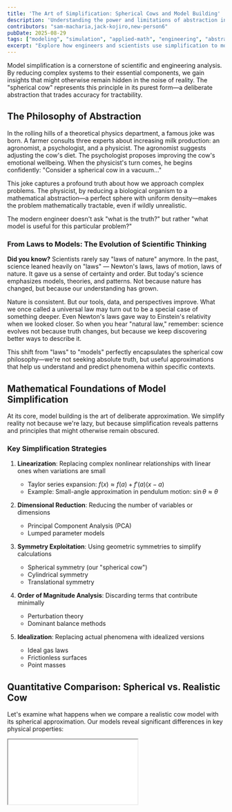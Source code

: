 ```yaml
---
title: 'The Art of Simplification: Spherical Cows and Model Building'
description: 'Understanding the power and limitations of abstraction in engineering and applied science through the lens of the iconic "spherical cow" model.'
contributors: "sam-macharia,jack-kojiro,new-person6"
pubDate: 2025-08-29
tags: ["modeling", "simulation", "applied-math", "engineering", "abstraction"]
excerpt: "Explore how engineers and scientists use simplification to model complex systems, and examine the balance between accuracy and usability in simulations and mathematical models."
---
```



<UniversalContentContributors 
  contributors={frontmatter.contributors}
/>

Model simplification is a cornerstone of scientific and engineering analysis. By reducing complex systems to their essential components, we gain insights that might otherwise remain hidden in the noise of reality. The "spherical cow" represents this principle in its purest form—a deliberate abstraction that trades accuracy for tractability.

## The Philosophy of Abstraction

In the rolling hills of a theoretical physics department, a famous joke was born. A farmer consults three experts about increasing milk production: an agronomist, a psychologist, and a physicist. The agronomist suggests adjusting the cow's diet. The psychologist proposes improving the cow's emotional wellbeing. When the physicist's turn comes, he begins confidently: "Consider a spherical cow in a vacuum..."

This joke captures a profound truth about how we approach complex problems. The physicist, by reducing a biological organism to a mathematical abstraction—a perfect sphere with uniform density—makes the problem mathematically tractable, even if wildly unrealistic.

The modern engineer doesn't ask "what is the truth?" but rather "what model is useful for this particular problem?"

### From Laws to Models: The Evolution of Scientific Thinking

**Did you know?** Scientists rarely say "laws of nature" anymore. In the past, science leaned heavily on "laws" — Newton's laws, laws of motion, laws of nature. It gave us a sense of certainty and order. But today's science emphasizes models, theories, and patterns. Not because nature has changed, but because our understanding has grown. 

Nature is consistent. But our tools, data, and perspectives improve. What we once called a universal law may turn out to be a special case of something deeper. Even Newton's laws gave way to Einstein's relativity when we looked closer. So when you hear "natural law," remember: science evolves not because truth changes, but because we keep discovering better ways to describe it.

This shift from "laws" to "models" perfectly encapsulates the spherical cow philosophy—we're not seeking absolute truth, but useful approximations that help us understand and predict phenomena within specific contexts.

## Mathematical Foundations of Model Simplification

At its core, model building is the art of deliberate approximation. We simplify reality not because we're lazy, but because simplification reveals patterns and principles that might otherwise remain obscured.

### Key Simplification Strategies

1. **Linearization**: Replacing complex nonlinear relationships with linear ones when variations are small
   - Taylor series expansion: $f(x) \approx f(a) + f'(a)(x-a)$
   - Example: Small-angle approximation in pendulum motion: $\sin\theta \approx \theta$

2. **Dimensional Reduction**: Reducing the number of variables or dimensions
   - Principal Component Analysis (PCA)
   - Lumped parameter models

3. **Symmetry Exploitation**: Using geometric symmetries to simplify calculations
   - Spherical symmetry (our "spherical cow")
   - Cylindrical symmetry
   - Translational symmetry

4. **Order of Magnitude Analysis**: Discarding terms that contribute minimally
   - Perturbation theory
   - Dominant balance methods

5. **Idealization**: Replacing actual phenomena with idealized versions
   - Ideal gas laws
   - Frictionless surfaces
   - Point masses

## Quantitative Comparison: Spherical vs. Realistic Cow

Let's examine what happens when we compare a realistic cow model with its spherical approximation. Our models reveal significant differences in key physical properties:

<div style={{ width: '100%', height: '600px', marginBottom: '2rem' }}>
  <iframe 
    src="/education/applied-mathematics/components/SphericalCowDemo.html" 
    style={{ width: '100%', height: '100%', border: 'none', borderRadius: '8px' }}
    title="3D Spherical Cow Visualization" 
  />
</div>

### Volume and Surface Area

For a cow with volume of 146,499 mm³:

| Property | Realistic Cow | Spherical Cow | Ratio (S/R) |
|----------|--------------|--------------|-------------|
| Volume (mm³) | 146,499.26 | 146,499.26 | 1.00 |
| Surface Area (mm²) | 32,380.01 | 13,439.23 | 0.42 |
| Surface/Volume Ratio (mm⁻¹) | 0.22 | 0.09 | 0.41 |

A sphere has the minimum surface area for a given volume, which explains why the spherical cow has only 42% of the surface area of the realistic cow.

### Mathematical Relationship

The relationship between surface area ($A$) and volume ($V$) for any object follows the scaling law:

$$A \propto V^{2/3}$$

But the proportionality constant varies by shape:

For a sphere: $A = 4\pi\left(\frac{3V}{4\pi}\right)^{2/3} = 4.84 \times V^{2/3}$

For irregular shapes like a cow: $A \approx k \times V^{2/3}$ where $k > 4.84$

This fundamental relationship explains why the surface area to volume ratio is always minimized by a sphere.

### Drag Forces and Flow Dynamics

The drag force on an object is given by:

$$F_D = \frac{1}{2} \times \rho_{air} \times v^2 \times C_D \times A$$

Where:
- $\rho_{air}$ is air density (kg/m³)
- $v$ is velocity (m/s)
- $C_D$ is the drag coefficient
- $A$ is the projected area (m²)

Our models show significantly different drag forces depending on orientation:

| Velocity (m/s) | Realistic Cow (Front) | Realistic Cow (Side) | Realistic Cow (Top) | Spherical Cow |
|----------------|------------------------|----------------------|---------------------|---------------|
| 5 | 0.012 N | 0.030 N | 0.041 N | 0.042 N |
| 10 | 0.049 N | 0.122 N | 0.165 N | 0.168 N |
| 15 | 0.110 N | 0.274 N | 0.372 N | 0.379 N |
| 20 | 0.195 N | 0.487 N | 0.661 N | 0.674 N |

These calculations reveal that:
- The realistic cow experiences 150% more drag from the side than from the front
- The spherical cow's drag is uniform in all directions
- The spherical model overestimates drag by up to 245% depending on orientation

### Moment of Inertia and Rotational Dynamics

The moment of inertia determines how an object responds to rotational forces and affects everything from stability to maneuverability. For a sphere with mass $M$ and radius $R$, the moment of inertia is the same around any axis:

$I_{sphere} = \frac{2}{5}MR^2$

For irregular shapes like a realistic cow, the moment of inertia varies by axis and requires volume integration:

$I = \int r^2 dm$

Our analysis reveals significant differences in rotational properties:

| Rotation Axis | Realistic Cow (kg·m²) | Spherical Cow (kg·m²) | Ratio (S/R) |
|---------------|------------------------|------------------------|-------------|
| X-axis (length) | 20 | 62 | 3.10 |
| Y-axis (width) | 82 | 62 | 0.76 |
| Z-axis (height) | 82 | 62 | 0.76 |

These values show that:

- The realistic cow has highly asymmetric rotational properties
- It would rotate 4.1× more easily around its length (x-axis, like a rolling log) than around its height or width
- The spherical cow's rotational behavior is identical around any axis
- The spherical model dramatically overestimates resistance to rotation around the length axis
- For rotations around the height or width, the spherical model underestimates the moment of inertia by about 24%

These differences have profound implications for stability and dynamics. When pushed, a realistic cow would preferentially rotate around its length axis - the path of least rotational inertia. This helps explain why cows typically roll over this way when losing balance, rather than tumbling end-over-end or spinning around their vertical axis.

The greater moment of inertia around the Y and Z axes also contributes to stability while standing, as these higher values resist toppling. A perfect sphere, lacking these directional differences, would be inherently less stable in a standing position.

For any engineering analysis involving rotational dynamics—whether modeling animal locomotion, vehicle stability, or structural responses to dynamic loads—these directional variations in moment of inertia can be critical. The spherical cow approximation would be appropriate only when:

1. The object might rotate around any axis with equal probability
2. Only average rotational behavior is of interest
3. Worst-case stability calculations are acceptable

### Heat Transfer and Thermoregulation

Heat transfer is proportional to surface area:

$\dot{Q} = h \times A \times (T_{body} - T_{ambient})$

Where:
- $\dot{Q}$ is heat transfer rate (W)
- $h$ is heat transfer coefficient (W/m²·K)
- $A$ is surface area (m²)
- $T$ is temperature (K)

The realistic cow's higher surface area allows it to dissipate heat 2.4× faster than the spherical cow, which has significant implications for thermal regulation and metabolic efficiency.

#### Biological Implications of Surface Area to Volume Ratio

This mathematical relationship explains several important biological adaptations observed in nature:

1. **Cold Environment Adaptations**: Animals in cold environments often evolve more compact, rounded body shapes (closer to spherical) to minimize heat loss. Examples include:
   - Arctic foxes with rounded ears and bodies
   - Cold-climate mammals having shorter limbs than warm-climate relatives
   - Reduced extremities (shorter ears, tails, snouts) in animals following Bergmann's rule

2. **Hot Environment Adaptations**: Animals in hot environments maximize surface area for cooling with:
   - Large ears (elephants, jackrabbits)
   - Long, thin limbs (gazelles, cheetahs)
   - More pronounced extremities acting as thermal radiators

3. **Thermoregulation Behaviors**: 
   - When cold, animals curl up into more spherical shapes to reduce surface area and heat loss
   - When hot, animals spread out to maximize exposure and cooling
   - Panting and sweating increase effective surface area through evaporative cooling

This explains why the realistic cow model would both dissipate and gain heat more rapidly than its spherical counterpart:

- **Heat Dissipation**: The realistic cow can shed heat approximately 2.4× faster due to its higher surface area to volume ratio (~0.22 mm⁻¹ vs. ~0.09 mm⁻¹ for the spherical cow)

- **Heat Gain**: When ambient temperature exceeds body temperature, the realistic cow would gain heat faster from the environment for the same reasons

- **Non-uniform Thermal Regulation**: Different parts of the realistic cow would heat/cool at different rates, with thinner sections like ears and legs responding more quickly than the core body - similar to how finned heat sinks outperform solid blocks

## When to Use Simplified Models

### Appropriate Use Cases

1. **Basic Resource and Mass Estimates**
   - **Biomass calculations**: $M = \rho \cdot V = \rho \cdot \frac{4}{3}\pi r^3$
   - **Feed requirement approximations**: Daily feed intake ≈ $0.03 \times M_{cow}^{0.75}$ kg
   - **Metabolic rate estimation**: BMR ≈ $70 \times M_{cow}^{0.75}$ kcal/day

2. **Initial Engineering Designs**
   - **Ventilation systems**: Airflow requirement = $n \times HR \times M_{cow}$
   - **Heat transfer approximation**: Heat loss = $h \times A_{sphere} \times (T_{body} - T_{ambient})$

3. **Mythological/Historical Analysis**
   - **Maximum sustainable size**: Structural failure occurs when $\frac{M_{cow}}{d^2} > \sigma_{max}$ (bone strength)
   - **Archaeological estimations**: $M_{cow} \approx a \times L_{fragment}^b$ where $a$ and $b$ are species-specific constants

4. **Basic Thermal Calculations**
   - **Heat retention estimation**: Cooling rate ∝ $\frac{A_{sphere}}{V_{sphere}} = \frac{3}{r}$
   - **Half-cooling time** ∝ $\frac{V_{sphere}}{A_{sphere}} \times c \times \rho$

### When Detailed Models Are Essential

1. **Biomechanics and Movement**
   - **Force distribution on limbs**: $F_{limb} = \frac{M_{cow} \times g \times d}{4 \times l}$
   - **Joint stress analysis**: Stress = $\frac{F_{joint}}{A_{joint}}$

2. **Detailed Agricultural Production**
   - **Milk yield calculations**: Milk production capacity ∝ udder volume and surface area
   - **Meat yield estimations**: Different cuts yield = $\sum_{i=1}^{n} V_i \times \rho_i \times f_i$

3. **Precise Thermal Regulation**
   - **Directional heat loss**: Total heat loss = $\sum_{i=1}^{n} h_i \times A_i \times (T_{body} - T_{ambient})$
   - **Convective heat transfer**: $Nu = a \times Re^b \times Pr^c$ (Nusselt number correlation)

4. **Specific Product Yields**
   - **Leather area calculation**: Total hide area = realistic cow surface area ≈ 32,380 mm²
   - **Bone yield**: Skeletal mass ≈ 7-10% of body mass

5. **Flow Dynamics and Transport**
   - **Drag force calculation**: $F_D = \frac{1}{2} \times \rho_{air} \times v^2 \times C_D \times A$
   - **Wind pressure distribution**: Local pressure = $\frac{1}{2} \times \rho_{air} \times v^2 \times C_p$

## The Goldilocks Zone: Finding the Right Level of Abstraction

In modeling, there exists what we might call the "Goldilocks zone" of complexity—not too simple, not too complex, but just right. This optimal balance varies based on the question being asked and the resources available.

### Example 1: Predicting Candle Burn Time

Candle manufacturers need to estimate and advertise burn times for their products. The physics of candle burning involves complex interactions between heat transfer, capillary action, combustion chemistry, and fluid dynamics.

1. **Too simple**: Assume burn rate is constant and proportional to candle mass
   - Model: $Burn\ time = \frac{Mass}{Constant\ rate}$
   - Problem: Ignores how burn rate changes with geometry, wick exposure, and environmental factors
   - Error magnitude: Can be off by 50-100% for candles with unusual shapes

2. **Just right**: Dimensional analysis with key parameters
   - Model: $Burn\ time \approx k_1 \times \frac{(Diameter)^2 \times Height}{Wick\ size}$
   - Where $k_1$ is a proportionality constant determined experimentally for each wax type
   - Physical basis: Burn rate proportional to wick size, while wax volume scales with diameter squared and height
   - Error magnitude: Typically within 10-15% for standard candle shapes

3. **Too complex**: Computational fluid dynamics simulation modeling heat transfer, phase changes, convection currents, and capillary action
   - Model: Finite element analysis with coupled partial differential equations
   - Computational cost: Several hours of processing time on specialized hardware
   - Error magnitude: Potentially within 1-2%, but subject to parameter uncertainty

The "just right" model works because it captures the dominant physics (that burn rate scales with wick size while available fuel scales with volume) without getting lost in secondary effects. Candle makers can easily conduct a small number of tests to determine $k_1$ for each wax blend, then apply the formula across their product line.

### Example 2: Cooking Time Estimation

Chefs and food scientists need reliable methods to predict cooking times, particularly for large items like roasts or whole birds where undercooking poses safety risks while overcooking reduces quality.

1. **Too simple**: Fixed minutes per pound (e.g., 20 min/lb for all poultry)
   - Model: $Cooking\ time = Weight \times Time\ factor$
   - Problem: Ignores the critical role of thickness and shape
   - Error magnitude: Up to 50% either way for unusual shapes (very thin or thick items)

2. **Just right**: Heat diffusion scaling law
   - Model: $Cooking\ time \approx k_2 \times (Thickness)^2$
   - Where $k_2$ depends on the food type, cooking temperature, and desired doneness
   - Physical basis: Solution to the heat diffusion equation for simple geometries
   - Error magnitude: Typically within 10-20% across a wide range of foods

3. **Too complex**: Multi-physics simulation with moisture migration, protein denaturation kinetics, and non-uniform heat distribution
   - Model: Coupled reaction-diffusion equations with temperature-dependent properties
   - Computational cost: Potentially days of computation time
   - Error magnitude: Possibly within 5%, but requires precise knowledge of numerous material properties

The "just right" model emerges directly from the heat equation. For approximately cylindrical or spherical foods, the time required for the center to reach a target temperature scales with the square of the characteristic dimension (thickness or radius). This is why doubling the thickness of a steak quadruples the cooking time, rather than merely doubling it.

This quadratic relationship gives us an elegant "spherical cow" way to estimate cooking times for items we've never cooked before. If we know a 2-inch thick roast takes 1 hour to cook, then a 3-inch thick roast of the same type would take approximately $(3/2)^2 = 2.25$ hours.

## Assignments: Developing Simple Mathematical Models

### Assignment 1: Candle Burn Time Prediction

Develop and validate a simple mathematical model for predicting candle burn times.

**Tasks:**
1. Start with the dimensional analysis model: $Burn\ time \approx k \times \frac{(Diameter)^2 \times Height}{Wick\ size}$
2. Conduct experiments with at least three different candle sizes to determine the value of $k$ for a specific type of wax
3. Test your model's predictions against a fourth candle size not used in calibration
4. Analyze the error and suggest refinements to improve accuracy

**Questions to consider:**
- How does ambient temperature affect the value of $k$?
- Could a simple adjustment factor improve predictions for very small or very large candles?
- What is the simplest way to account for container effects in container candles?

### Assignment 2: Cooking Time Estimation Model

Develop a simple but accurate model for predicting cooking times for different foods and shapes.

**Tasks:**
1. Begin with the heat diffusion scaling law: $Cooking\ time \approx k \times (Thickness)^2$
2. Research or experimentally determine appropriate values of $k$ for at least three different food types (e.g., beef, chicken, fish)
3. Create a simple calculator that predicts cooking time based on food type, thickness, and desired doneness
4. Test your model against cooking recommendations from established sources

**Questions to consider:**
- How does starting temperature affect cooking time, and how could you incorporate this?
- For non-spherical items, what is the best "characteristic dimension" to use?
- How would you adjust your model for different cooking methods (roasting vs. sous vide)?
- Can you derive a simple correction factor for items with bones?

### Assignment 3: Hybrid Models for Complex Real-World Problems

Choose a real-world problem where "spherical cow" simplifications could provide useful insights.

**Tasks:**
1. Identify a complex system in your field of interest that might benefit from simplified modeling
2. Determine the essential physics or principles that dominate the system's behavior
3. Develop the simplest possible mathematical model that captures these essential dynamics
4. Analyze where your model works well and where it breaks down

**Example problems:**
- Predicting battery discharge time under varying loads
- Estimating crowd movement times through building exits
- Modeling traffic flow on a highway
- Predicting natural frequency of structures

## Historical Engineering Failures Due to Over-Simplification

The history of engineering contains cautionary tales about the dangers of excessive simplification:

1. **The Tacoma Narrows Bridge Collapse (1940)**: Engineers modeled wind forces as static loads rather than dynamic oscillators, ignoring aeroelastic flutter.

2. **NASA Mars Climate Orbiter (1999)**: A model that assumed a standardized unit system failed catastrophically when one team used metric units while another used imperial units.

3. **2008 Financial Crisis**: Financial models that treated housing prices as independent random variables failed to account for systemic correlation.

As statistician George Box famously noted: "All models are wrong, but some are useful."

## Modern Approaches to Complexity Management

Contemporary engineering employs sophisticated techniques to navigate the territory between oversimplification and intractable complexity:

1. **Multi-scale Modeling**: Using different levels of detail for different aspects of a system
2. **Adaptive Mesh Refinement**: Concentrating computational resources where they're most needed
3. **Sensitivity Analysis**: Identifying which parameters actually matter for a given question
4. **Uncertainty Quantification**: Explicitly modeling the limits of our knowledge
5. **Machine Learning Surrogate Models**: Training simplified models on the results of complex simulations

### Real-World Research Example: Biomolecular Motor Transport

A compelling example of spherical cow simplification enabling breakthrough research comes from recent studies of biosensors powered by biomolecular motors. Researchers investigating actin filament transport faced an extraordinarily complex system involving:

- Flexible protein filaments with complex three-dimensional conformations
- Molecular motors with multi-state ATP hydrolysis cycles  
- Stochastic binding and unbinding events
- Surface interactions and defective motor proteins

Rather than attempt to model every molecular detail, the researchers applied spherical cow principles by simplifying actin filaments to "inextensible semiflexible bead-rod polymers" and motors to "linear springs." This dramatic simplification—reducing complex biomolecules to basic mechanical elements—enabled them to focus on the essential physics of active transport.

The key insight: by abstracting away molecular complexity, they could clearly observe how defective motors impede transport efficiency in biosensors. This simplified model revealed fundamental principles that would have been obscured in a fully detailed molecular simulation, leading to practical improvements in biosensor design.

*Source: Kang'iri et al. (2022). "Effects of defective motors on the active transport in biosensors powered by biomolecular motors." Biosensors and Bioelectronics, 114011.*

## Key Takeaways and Principles

1. **Models are tools, not truth**: Every model represents a deliberate choice about which aspects of reality to include and which to ignore.

2. **The right level of complexity depends on your question**: A spherical cow might be perfect for estimating thermal mass but disastrous for analyzing locomotion.

3. **Understand the domain of validity**: Good engineers know when their models break down.

4. **Simplified models build intuition**: Even when more complex models are available, simpler versions remain valuable for building physical intuition.

5. **The art of modeling is knowing what to ignore**: As Einstein advised, "Everything should be made as simple as possible, but no simpler."

## Implementation: Spherical Cow Analysis with Python

Rather than implementing a full model from scratch, we'll explore key aspects of the spherical cow comparison code. The complete implementation is available on GitHub at [https://github.com/SiliconWit/applied-mathematics](https://github.com/SiliconWit/applied-mathematics/blob/main/realistic_vs_spherical_cow.py) in the spherical cow modeling section.

### Key Components of the Spherical Cow Analysis

The model comparison consists of several essential steps:

1. **Creating the geometric models** - Realistic vs. Spherical:
```python
# Build a realistic cow with anatomical details
body = create_ellipsoid(body_center, (body_length/2, body_width/2, body_height/2))
# Add components like legs, head, tail, etc.

# Create a sphere with equivalent volume
sphere_radius = (3 * realistic_cow_volume / (4 * math.pi))**(1/3)
spherical_cow = Part.makeSphere(sphere_radius)
```

2. **Calculating key physical properties**:
```python
# Surface area to volume ratios
realistic_cow_sa_to_vol = realistic_cow_surface_area / realistic_cow_volume
spherical_cow_sa_to_vol = spherical_cow_surface_area / spherical_cow_volume

# Projected areas for drag calculations
realistic_cow_frontal_area = body_width * body_height * 0.7  # Approximation
spherical_cow_projected_area = math.pi * sphere_radius**2    # Same in all directions
```

3. **Estimating directional drag forces**:
```python
# Calculate drag forces for different velocities
for v in velocities:
    # F_drag = 0.5 * rho * v² * C_d * A
    r_front = 0.5 * fluid_density * v**2 * drag_coefficient * realistic_cow_frontal_area
    s_drag = 0.5 * fluid_density * v**2 * drag_coefficient * spherical_cow_projected_area
    
    drag_ratio = s_drag / r_front  # How much the spherical model overestimates drag
```

4. **Comparing heat dissipation rates**:
```python
# Heat loss ratio based on surface area
heat_dissipation_ratio = spherical_cow_surface_area / realistic_cow_surface_area

# Cooling rate proportional to surface area to volume ratio
cooling_rate_ratio = spherical_cow_sa_to_vol / realistic_cow_sa_to_vol
```

5. **Visualizing the comparisons**:
```python
# Plot drag force vs. velocity
plt.figure(figsize=(10, 6))
plt.plot(velocities, realistic_front_drag, 'b-', label='Realistic Cow (Front)')
plt.plot(velocities, realistic_side_drag, 'g-', label='Realistic Cow (Side)')
plt.plot(velocities, spherical_drag, 'k--', label='Spherical Cow (All directions)')
plt.xlabel('Velocity (m/s)')
plt.ylabel('Drag Force (N)')
plt.title('Drag Force vs Velocity')
plt.legend()
```

### Running Your Own Analysis

To conduct your own analysis using this framework:

1. Install FreeCAD and ensure the Python environment has the necessary packages
2. Download the complete implementation from the GitHub repository
3. Modify parameters like body dimensions, velocity range, or fluid properties
4. Run the script to generate comparison data and visualization
5. Experiment with different levels of model detail to find the "Goldilocks zone"

This code framework allows you to quantitatively examine the trade-offs between simplified and detailed models, providing concrete metrics to inform modeling decisions in your own work.

## Practical Exercises and Projects

### Spherical Cow Modeling Projects

1. **Thermal Regulation Analysis**
   - **Objective**: Quantify the difference in cooling rates between realistic and spherical cows
   - **Tasks**:
     - Extend the spherical cow model to include heat transfer calculations
     - Model both conductive and convective heat loss for different ambient temperatures
     - Calculate how quickly each model would cool from body temperature (38°C) to ambient
     - Determine the energy requirements to maintain body temperature in various environments
   - **Deliverable**: A graph showing temperature vs. time for both models in different conditions

2. **Drag Force Visualization**
   - **Objective**: Create an interactive visualization of how drag forces vary with orientation
   - **Tasks**: 
     - Implement drag force calculations for different cow orientations
     - Visualize the drag vector field around both cow models
     - Create an animation showing how drag changes as orientation changes
     - Compare energy expenditure for movement in different directions
   - **Deliverable**: A dynamic visualization tool showing directional drag differences

3. **Scaling Law Investigation**
   - **Objective**: Investigate how the accuracy of the spherical approximation changes with scale
   - **Tasks**:
     - Model cows of different sizes, from calf to adult 
     - Calculate how surface area to volume ratio changes with size
     - Determine at what size the spherical approximation becomes most problematic
     - Apply findings to analyze how animal shapes vary across size scales in nature
   - **Deliverable**: A research report on scaling effects in biological modeling

4. **Mythological Creature Analysis**
   - **Objective**: Apply spherical cow principles to evaluate the biological feasibility of legendary creatures
   - **Tasks**:
     - Select a mythological creature (e.g., dragon, griffin, giant)
     - Create both a detailed anatomical model and simplified geometric approximation
     - Analyze physiological constraints (heat dissipation, strength-to-weight ratio, etc.)
     - Determine what adaptations would be necessary for such creatures to exist
   - **Deliverable**: A scientific evaluation of mythological creature viability

### Modeling Skills Development

5. **Finding Your Own Goldilocks Zone**
   - **Objective**: Develop skill in selecting the appropriate level of model complexity
   - **Tasks**:
     - Choose a system in your field of interest
     - Create models at three different complexity levels
     - Measure the computational cost and accuracy of each
     - Identify the optimal balance for different questions about the system
   - **Deliverable**: A comparative analysis of model performance vs. complexity

Remember that these projects are meant to develop your modeling intuition—the ability to know when a simplification illuminates rather than obscures. Document your process, including the assumptions made and their justifications. This documentation often provides more insight than the final model itself.

## Additional Resources and References

### Key Texts on Model Simplification

1. **Wigner, E. P. (1960).** "The Unreasonable Effectiveness of Mathematics in the Natural Sciences." *Communications in Pure and Applied Mathematics, 13*(1), 1–14.<br />
   – A foundational essay exploring the uncanny ability of mathematical models to describe the physical world, raising deep questions about abstraction and applicability.

2. **Box, G. E. P. (1979).** "Robustness in the Strategy of Scientific Model Building." In *Robustness in Statistics* (pp. 201–236). Academic Press.<br />
   – Introduces the famous dictum “All models are wrong, but some are useful,” emphasizing pragmatic model-building strategies that tolerate approximation.

3. **Lin, C. C., & Segel, L. A. (1988).** *Mathematics Applied to Deterministic Problems in the Natural Sciences*. SIAM.<br />
   – A rigorous and systematic treatment of applying differential equations and perturbation methods to simplify complex physical systems.

4. **Barenblatt, G. I. (2003).** *Scaling*. Cambridge University Press.<br />
   – A masterful introduction to the use of scaling laws and dimensional analysis for reducing and understanding complex physical phenomena.

5. **Strogatz, S. H. (2015).** *Nonlinear Dynamics and Chaos: With Applications to Physics, Biology, Chemistry, and Engineering*. CRC Press.<br />
   – Offers intuitive insights into nonlinear systems and their simplified models, making chaos theory accessible and relevant to diverse scientific fields.

6. **Goriely, A. (2018).** *Applied Mathematics: A Very Short Introduction*. Oxford University Press.<br />
   – A concise yet insightful overview of the role of mathematics in modeling complex systems, with emphasis on the balance between abstraction and real-world relevance.

7. **Krauss, L. M. (1994).** *The Fear of Physics: A Guide for the Perplexed*. Basic Books.<br />
   – Offers a philosophical and accessible reflection on how physicists use simplification and intuition, making complex ideas comprehensible without sacrificing depth.

### Online Resources

1. "Spherical Cow Implementation" - [https://github.com/SiliconWit/applied-mathematics](https://github.com/SiliconWit/applied-mathematics/blob/main/realistic_vs_spherical_cow.py)

2. "Order-of-Magnitude Physics" - [https://www.physics.harvard.edu/files/science/files/lecture1.pdf](https://www.physics.harvard.edu/files/science/files/lecture1.pdf)

3. "Dimensional Analysis and Scaling" - [http://web.mit.edu/2.25/www/pdf/DA_unified.pdf](http://web.mit.edu/2.25/www/pdf/DA_unified.pdf)

### Historical Case Studies

1. Fermi, E. (1945). First estimation of nuclear explosion yield using simple paper calculations.

2. Drake, F. (1961). The Drake Equation for estimating the number of technological civilizations in our galaxy.

3. Von Kármán, T. (1940s). Development of simplified aerodynamic models that enabled the jet age.

## Conclusion: The Mindset of Model Building

The spherical cow isn't just a joke—it represents a profound philosophical approach to understanding complexity. Models are never "true" in an absolute sense; they are tools crafted for specific purposes. Their value lies not in perfect fidelity to reality, but in their ability to illuminate the principles that govern phenomena.

Our quantitative analysis of the spherical cow versus a realistic cow model has revealed exactly what information is preserved and what is lost through this simplification:

| Property | What We Preserve | What We Lose |
|----------|-----------------|--------------|
| Volume | Exact volume (100%) | Spatial distribution |
| Surface Area | Minimum possible area (42%) | Regional variations, extremities |
| Drag Force | Mean drag order of magnitude | Directional variations (up to 245%) |
| Moment of Inertia | Average rotational resistance | Axis-specific behavior (up to 310%) |
| Heat Transfer | Basic scaling relationship | Thermal regulation efficiency (58%) |

These differences highlight why the choice of model complexity must always be driven by the specific question being asked. For estimating a cow's mass from its volume, the spherical model is perfectly adequate. For understanding how it sheds heat or resists being toppled over, the simplified model would lead to dangerous misconceptions.

As you develop your modeling skills, strive to cultivate:

1. **Proportional thinking**: Understanding what factors matter most at different scales
2. **Symmetry awareness**: Recognizing when simplifying assumptions can be made
3. **Physical intuition**: Developing "feel" for when a model is capturing essential physics
4. **Scientific humility**: Acknowledging the limitations of all models, including your own

Remember Einstein's wisdom: "Everything should be made as simple as possible, but no simpler." In that deceptively straightforward guidance lies the art of model building—and the essence of the spherical cow.

<AppliedMathematicsComments />
<TawkWidget />
<Copyright />